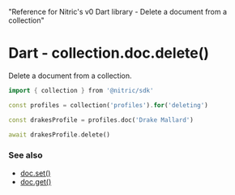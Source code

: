   "Reference for Nitric's v0 Dart library - Delete a document from a collection"

# Dart - collection.doc.delete()

Delete a document from a collection.

```dart
import { collection } from '@nitric/sdk'

const profiles = collection('profiles').for('deleting')

const drakesProfile = profiles.doc('Drake Mallard')

await drakesProfile.delete()
```

### See also

- [doc.set()](./collection-doc-set)
- [doc.get()](./collection-doc-get)
